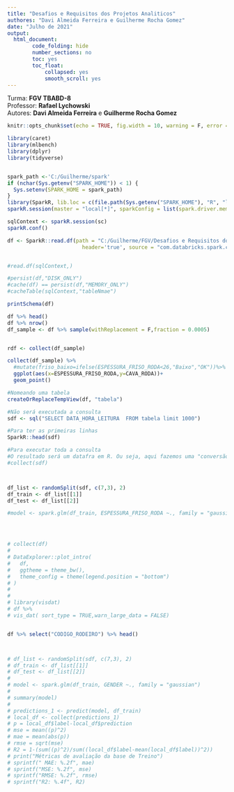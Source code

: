 ```yaml
---
title: "Desafios e Requisitos dos Projetos Analiticos"
authores: "Davi Almeida Ferreira e Guilherme Rocha Gomez"
date: "Julho de 2021"
output:
  html_document:
        code_folding: hide
        number_sections: no
        toc: yes
        toc_float:
            collapsed: yes
            smooth_scroll: yes
---
```

Turma: **FGV TBABD-8**  
Professor: **Rafael Lychowski**  
Autores: **Davi Almeida Ferreira** e **Guilherme Rocha Gomez**  

```r
knitr::opts_chunk$set(echo = TRUE, fig.width = 10, warning = F, error = F)
```



```r
library(caret)
library(mlbench)
library(dplyr)
library(tidyverse)


spark_path <-'C:/Guilherme/spark'
if (nchar(Sys.getenv("SPARK_HOME")) < 1) {
  Sys.setenv(SPARK_HOME = spark_path)
}
library(SparkR, lib.loc = c(file.path(Sys.getenv("SPARK_HOME"), "R", "lib")))
sparkR.session(master = "local[*]", sparkConfig = list(spark.driver.memory = "3g"))

sqlContext <- sparkR.session(sc)
sparkR.conf()

```



```r

df <- SparkR::read.df(path = "C:/Guilherme/FGV/Desafios e Requisitos dos Projetos Analiticos/EFC_WAYSIDES.csv",
                        header='true', source = "com.databricks.spark.csv", inferSchema='true')


#read.df(sqlContext,)

#persist(df,"DISK_ONLY")
#cache(df) == persist(df,"MEMORY_ONLY")
#cacheTable(sqlContext,"tableNmae")

```



```r

printSchema(df)

df %>% head()
df %>% nrow()
df_sample <- df %>% sample(withReplacement = F,fraction = 0.0005)


rdf <- collect(df_sample)

collect(df_sample) %>% 
  #mutate(friso_baixo=ifelse(ESPESSURA_FRISO_RODA<26,"Baixo","OK"))%>% 
  ggplot(aes(x=ESPESSURA_FRISO_RODA,y=CAVA_RODA))+
  geom_point()

#Nomeando uma tabela
createOrReplaceTempView(df, "tabela")

#Não será executada a consulta
sdf <- sql("SELECT DATA_HORA_LEITURA  FROM tabela limit 1000")

#Para ter as primeiras linhas
SparkR::head(sdf)

#Para executar toda a consulta
#O resultado será um datafra em R. Ou seja, aqui fazemos uma "conversão".
#collect(sdf)



df_list <- randomSplit(sdf, c(7,3), 2)
df_train <- df_list[[1]]
df_test <- df_list[[2]]

#model <- spark.glm(df_train, ESPESSURA_FRISO_RODA ~., family = "gaussian")




# collect(df)
# 
# DataExplorer::plot_intro(
#   df, 
#   ggtheme = theme_bw(),
#   theme_config = theme(legend.position = "bottom")
# )
# 
# 
# library(visdat)
# df %>% 
# vis_dat( sort_type = TRUE,warn_large_data = FALSE)


df %>% select("CODIGO_RODEIRO") %>% head()



# df_list <- randomSplit(sdf, c(7,3), 2)
# df_train <- df_list[[1]]
# df_test <- df_list[[2]]
# 
# model <- spark.glm(df_train, GENDER ~., family = "gaussian")
# 
# summary(model)
# 
# predictions_1 <- predict(model, df_train)
# local_df <- collect(predictions_1)
# p = local_df$label-local_df$prediction
# mse = mean((p)^2)
# mae = mean(abs(p))
# rmse = sqrt(mse)
# R2 = 1-(sum((p)^2)/sum((local_df$label-mean(local_df$label))^2))
# print("Métricas de avaliação da base de Treino")
# sprintf(" MAE: %.2f", mae)
# sprintf("MSE: %.2f", mse)
# sprintf("RMSE: %.2f", rmse)
# sprintf("R2: %.4f", R2)

```





